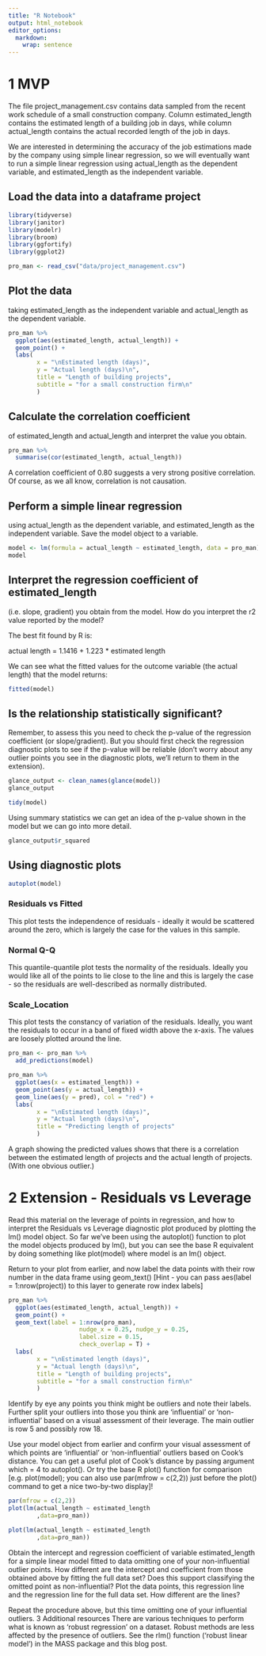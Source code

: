 ```yaml
---
title: "R Notebook"
output: html_notebook
editor_options: 
  markdown: 
    wrap: sentence
---
```


# 1 MVP

The file project_management.csv contains data sampled from the recent work schedule of a small construction company.
Column estimated_length contains the estimated length of a building job in days, while column actual_length contains the actual recorded length of the job in days.

We are interested in determining the accuracy of the job estimations made by the company using simple linear regression, so we will eventually want to run a simple linear regression using actual_length as the dependent variable, and estimated_length as the independent variable.

## Load the data into a dataframe project

```r
library(tidyverse)
library(janitor)
library(modelr)
library(broom)
library(ggfortify)
library(ggplot2)
```

```r
pro_man <- read_csv("data/project_management.csv")
```

## Plot the data

taking estimated_length as the independent variable and actual_length as the dependent variable.

```r
pro_man %>% 
  ggplot(aes(estimated_length, actual_length)) +
  geom_point() +
  labs(
        x = "\nEstimated length (days)",
        y = "Actual length (days)\n",
        title = "Length of building projects",
        subtitle = "for a small construction firm\n"
        ) 
```

## Calculate the correlation coefficient

of estimated_length and actual_length and interpret the value you obtain.

```r
pro_man %>% 
  summarise(cor(estimated_length, actual_length))

```

A correlation coefficient of 0.80 suggests a very strong positive correlation.
Of course, as we all know, correlation is not causation.

## Perform a simple linear regression

using actual_length as the dependent variable, and estimated_length as the independent variable.
Save the model object to a variable.

```r
model <- lm(formula = actual_length ~ estimated_length, data = pro_man)
model
```

## Interpret the regression coefficient of estimated_length

(i.e. slope, gradient) you obtain from the model.
How do you interpret the r2 value reported by the model?

The best fit found by R is:

actual length = 1.1416 + 1.223 * estimated length

We can see what the fitted values for the outcome variable (the actual length) that the model returns:

```r
fitted(model)
```

## Is the relationship statistically significant?

Remember, to assess this you need to check the p-value of the regression coefficient (or slope/gradient).
But you should first check the regression diagnostic plots to see if the p-value will be reliable (don't worry about any outlier points you see in the diagnostic plots, we'll return to them in the extension).

```r
glance_output <- clean_names(glance(model))
glance_output
```

```r
tidy(model)
```

Using summary statistics we can get an idea of the p-value shown in the model but we can go into more detail.

```r
glance_output$r_squared

```

## Using diagnostic plots

```r
autoplot(model)
```

### Residuals vs Fitted

This plot tests the independence of residuals - ideally it would be scattered around the zero, which is largely the case for the values in this sample.

### Normal Q-Q

This quantile-quantile plot tests the normality of the residuals.
Ideally you would like all of the points to lie close to the line and this is largely the case - so the residuals are well-described as normally distributed.

### Scale_Location

This plot tests the constancy of variation of the residuals.
Ideally, you want the residuals to occur in a band of fixed width above the x-axis.
The values are loosely plotted around the line.

```r
pro_man <- pro_man %>%
  add_predictions(model) 

pro_man %>%
  ggplot(aes(x = estimated_length)) +
  geom_point(aes(y = actual_length)) +
  geom_line(aes(y = pred), col = "red") +
  labs(
        x = "\nEstimated length (days)",
        y = "Actual length (days)\n",
        title = "Predicting length of projects"
        ) 
```

A graph showing the predicted values shows that there is a correlation between the estimated length of projects and the actual length of projects. (With one obvious outlier.) 




# 2 Extension - Residuals vs Leverage

Read this material on the leverage of points in regression, and how to interpret the Residuals vs Leverage diagnostic plot produced by plotting the lm() model object.
So far we've been using the autoplot() function to plot the model objects produced by lm(), but you can see the base R equivalent by doing something like plot(model) where model is an lm() object.

Return to your plot from earlier, and now label the data points with their row number in the data frame using geom_text() [Hint - you can pass aes(label = 1:nrow(project)) to this layer to generate row index labels] 


```r
pro_man %>% 
  ggplot(aes(estimated_length, actual_length)) +
  geom_point() +
  geom_text(label = 1:nrow(pro_man),
                    nudge_x = 0.25, nudge_y = 0.25, 
                    label.size = 0.15,
                    check_overlap = T) +
  labs(
        x = "\nEstimated length (days)",
        y = "Actual length (days)\n",
        title = "Length of building projects",
        subtitle = "for a small construction firm\n"
        ) 
```
Identify by eye any points you think might be outliers and note their labels.
Further split your outliers into those you think are 'influential' or 'non-influential' based on a visual assessment of their leverage.
The main outlier is row 5 and possibly row 18.



Use your model object from earlier and confirm your visual assessment of which points are 'influential' or 'non-influential' outliers based on Cook's distance.
You can get a useful plot of Cook's distance by passing argument which = 4 to autoplot().
Or try the base R plot() function for comparison [e.g.
plot(model); you can also use par(mfrow = c(2,2)) just before the plot() command to get a nice two-by-two display]!

```r
par(mfrow = c(2,2))
plot(lm(actual_length ~ estimated_length
        ,data=pro_man)) 
```

```r
plot(lm(actual_length ~ estimated_length
        ,data=pro_man)) 
```

Obtain the intercept and regression coefficient of variable estimated_length for a simple linear model fitted to data omitting one of your non-influential outlier points.
How different are the intercept and coefficient from those obtained above by fitting the full data set?
Does this support classifying the omitted point as non-influential?
Plot the data points, this regression line and the regression line for the full data set.
How different are the lines?

Repeat the procedure above, but this time omitting one of your influential outliers.
3 Additional resources There are various techniques to perform what is known as 'robust regression' on a dataset.
Robust methods are less affected by the presence of outliers.
See the rlm() function ('robust linear model') in the MASS package and this blog post.
